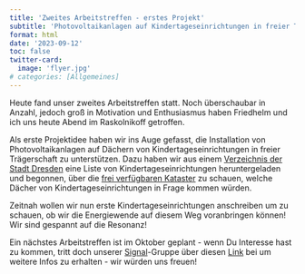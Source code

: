 ```yaml
---
title: 'Zweites Arbeitstreffen - erstes Projekt'
subtitle: 'Photovoltaikanlagen auf Kindertageseinrichtungen in freier Trägerschaft!'
format: html
date: '2023-09-12'
toc: false
twitter-card:
  image: 'flyer.jpg'
# categories: [Allgemeines]
---
```


Heute fand unser zweites Arbeitstreffen statt. Noch überschaubar in Anzahl, jedoch groß in Motivation und Enthusiasmus haben Friedhelm und ich uns heute Abend im Raskolnikoff getroffen. 

Als erste Projektidee haben wir ins Auge gefasst, die Installation von Photovoltaikanlagen auf Dächern von Kindertageseinrichtungen in freier Trägerschaft zu unterstützen. Dazu haben wir aus einem [Verzeichnis der Stadt Dresden](https://www.dresden.de/de/leben/kinder/tagesbetreuung/kita-verzeichnis.php) eine Liste von Kindertageseinrichtungen heruntergeladen und begonnen, über die [frei verfügbaren Kataster](https://www.dresden.de/de/rathaus/aktuelles/pressemitteilungen/2023/03/pm_031.php?mtm_kwd=Stadtentwicklung+und+Umwelt&mtm_campaign=newsletter) zu schauen, welche Dächer von Kindertageseinrichtungen in Frage kommen würden. 

Zeitnah wollen wir nun erste Kindertageseinrichtungen anschreiben um zu schauen, ob wir die Energiewende auf diesem Weg voranbringen können! Wir sind gespannt auf die Resonanz!

Ein nächstes Arbeitstreffen ist im Oktober geplant - wenn Du Interesse hast zu kommen, tritt doch unserer [Signal](https://de.wikipedia.org/wiki/Signal_(Messenger))-Gruppe über diesen  [Link](https://signal.group/#CjQKIPhjhJfJqtR-cg__86GQR-tcPxsLlILNGlyFuyUWFC3vEhAnnXu1V7DAn-mlrrg0Oyef) bei um weitere Infos zu erhalten - wir würden uns freuen!